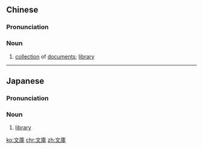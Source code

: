 {{also|文库}}
==Chinese==
{{zh-forms|s=文库}}

===Pronunciation===
{{zh-pron
|m=wénkù
|c=man4 fu3
|mn=bûn-khò͘
|cat=n
}}

===Noun===
{{zh-noun}}

# [[collection]] of [[document]]s; [[library]]

----

==Japanese==
{{ja-kanjitab|ぶん|こ|yomi=o}}

===Pronunciation===
{{ja-pron|ぶんこ|yomi=kan}}

===Noun===
{{ja-noun|ぶんこ}}

# [[library]]

[[ko:文庫]]
[[chr:文庫]]
[[zh:文庫]]